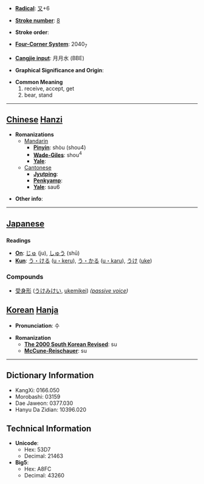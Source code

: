 * '''[[Wiktionary:Chinese radical index| Radical]]''': [[Wiktionary:Chinese radical index 又|又]]+6

* '''[[Wiktionary:Chinese total strokes index|Stroke number]]''': [[Wiktionary:Chinese total strokes index 8|8]]

* '''Stroke order''': 

* '''[[Wiktionary:Chinese four corner index|Four-Corner System]]''': 2040<sub>7</sub>

* '''[[Wiktionary:Chinese Cangjie index|Cangjie input]]''': 月月水 (BBE)

* '''Graphical Significance and Origin''': 

* '''Common Meaning'''
*#receive, accept, get
*# bear, stand


----

== [[Chinese]] [[Hanzi]] ==

* '''Romanizations'''
** [[Mandarin]]
*** '''[[Pinyin]]''': shòu (shou4)
*** '''[[Wade-Giles]]''': shou<sup>4</sup>
*** '''[[Yale]]''': 
**[[Cantonese]]
***'''[[Jyutping]]''':
***'''[[Penkyamp]]''': 
***'''[[Yale]]''': sau6

* '''Other info''': 

----

== [[Japanese]] ==
=== {{Kanji}} ===
{{jōyō|3}}

'''Readings'''
* '''[[On]]''': [[じゅ]] (ju), [[しゅう]] (shū)
* '''[[Kun]]''': [[うける|う・ける]] ([[ukeru|u・keru]]), [[うかる|う・かる]] ([[ukaru|u・karu]]), [[うけ]] ([[uke]])

=== Compounds ===
* [[受身形]] ([[うけみけい]], [[ukemikei]]) ''([[passive voice]])''

== [[Korean]] [[Hanja]] ==

* '''Pronunciation''': 수

* '''Romanization'''
** '''[[The 2000 South Korean Revised Romanization|The 2000 South Korean Revised]]''': su
** '''[[McCune-Reischauer]]''': su

----

== Dictionary Information ==

* KangXi: 0166.050
* Morobashi: 03159
* Dae Jaweon: 0377.030
* Hanyu Da Zidian: 10396.020

== Technical Information ==

* '''Unicode''':
** Hex: 53D7
** Decimal: 21463
* '''Big5''':
** Hex: A8FC
** Decimal: 43260
